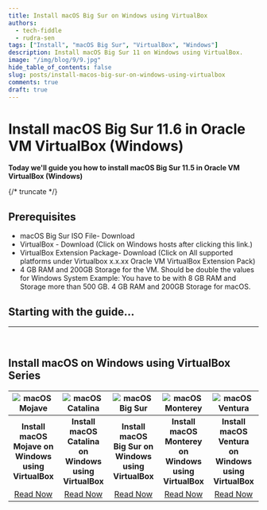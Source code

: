 ---
title: Install macOS Big Sur on Windows using VirtualBox
authors:
  - tech-fiddle
  - rudra-sen
tags: ["Install", "macOS Big Sur", "VirtualBox", "Windows"]
description: Install macOS Big Sur 11 on Windows using VirtualBox.
image: "/img/blog/9/9.jpg"
hide_table_of_contents: false
slug: posts/install-macos-big-sur-on-windows-using-virtualbox
comments: true
draft: true
---


# Install macOS Big Sur 11.6 in Oracle VM VirtualBox (Windows)

**Today we'll guide you how to install macOS Big Sur 11.5 in Oracle VM VirtualBox (Windows)**

{/* truncate */}

## Prerequisites

- macOS Big Sur ISO File- Download
- VirtualBox - Download (Click on Windows hosts after clicking this link.)
- VirtualBox Extension Package- Download (Click on All supported platforms under Virtualbox x.x.xx Oracle VM VirtualBox Extension Pack)
- 4 GB RAM and 200GB Storage for the VM. Should be double the values for Windows System Example: You have to be with 8 GB RAM and Storage more than 500 GB. 4 GB RAM and 200GB Storage for macOS.

## Starting with the guide...

---

<br />

## Install macOS on Windows using VirtualBox Series

|                   ![macOS Mojave](/img/blog/11/11.jpg)                   |                   ![macOS Catalina](/img/blog/10/10.jpg)                   |                    ![macOS Big Sur](/img/blog/9/9.jpg)                    |                   ![macOS Monterey](/img/blog/12/12.jpg)                   |                   ![macOS Ventura](/img/blog/16/16.jpg)                   |
| :----------------------------------------------------------------------: | :------------------------------------------------------------------------: | :-----------------------------------------------------------------------: | :------------------------------------------------------------------------: | :-----------------------------------------------------------------------: |
|           **Install macOS Mojave on Windows using VirtualBox**           |           **Install macOS Catalina on Windows using VirtualBox**           |           **Install macOS Big Sur on Windows using VirtualBox**           |           **Install macOS Monterey on Windows using VirtualBox**           |           **Install macOS Ventura on Windows using VirtualBox**           |
| [Read Now](/blog/posts/install-macos-mojave-on-windows-using-virtualbox) | [Read Now](/blog/posts/install-macos-catalina-on-windows-using-virtualbox) | [Read Now](/blog/posts/install-macos-big-sur-on-windows-using-virtualbox) | [Read Now](/blog/posts/install-macos-monterey-on-windows-using-virtualbox) | [Read Now](/blog/posts/install-macos-ventura-on-windows-using-virtualbox) |

